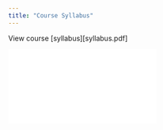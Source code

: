 ```yaml
---
title: "Course Syllabus"
---
```


View course [syllabus][syllabus.pdf]

```{=html}
<div class="embed-container">
  <iframe src="syllabus.pdf" style="border: 0.5px"></iframe>
</div>
```